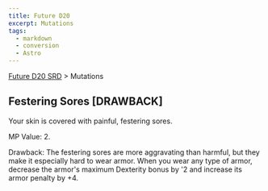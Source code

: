 ```yaml
---
title: Future D20
excerpt: Mutations
tags:
  - markdown
  - conversion
  - Astro
---
```






[Future D20 SRD]( / ) > Mutations




## Festering Sores [DRAWBACK]


Your skin is covered with painful, festering sores.


MP Value: 2.


Drawback: The festering sores are more aggravating than harmful, but they make it especially hard to wear armor. When you wear any type of armor, decrease the armor's maximum Dexterity bonus by '2 and increase its armor penalty by +4.



